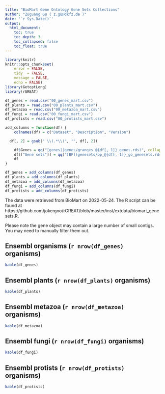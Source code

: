 ```yaml
---
title: "BioMart Gene Ontology Gene Sets Collections"
author: "Zuguang Gu ( z.gu@dkfz.de )"
date: '`r Sys.Date()`'
output:
  html_document:
    toc: true
    toc_depth: 3
    toc_collapsed: false
    toc_float: true
---
```


```r
library(knitr)
knitr::opts_chunk$set(
    error = FALSE,
    tidy  = FALSE,
    message = FALSE,
    echo = FALSE)
library(GetoptLong)
library(rGREAT)
```



```r
df_genes = read.csv("00_genes_mart.csv")
df_plants = read.csv("00_plants_mart.csv")
df_metazoa = read.csv("00_metazoa_mart.csv")
df_fungi = read.csv("00_fungi_mart.csv")
df_protists = read.csv("00_protists_mart.csv")

add_columns = function(df) {
	colnames(df) = c("Dataset", "Description", "Version")

  df[, 2] = gsub(" \\(.*\\)", "", df[, 2])

	df$Genes = qq("[genes](genes/granges_@{df[, 1]}_genes.rds)", collapse = FALSE)
	df[["Gene sets"]] = qq("[BP](genesets/bp_@{df[, 1]}_go_genesets.rds), [CC](genesets/cc_@{df[, 1]}_go_genesets.rds), [MF](genesets/mf_@{df[, 1]}_go_genesets.rds)", collapse = FALSE)
	df
}

df_genes = add_columns(df_genes)
df_plants = add_columns(df_plants)
df_metazoa = add_columns(df_metazoa)
df_fungi = add_columns(df_fungi)
df_protists = add_columns(df_protists)
```


The data were retrieved from BioMart on 2022-05-24. The R script can be found at https://github.com/jokergoo/rGREAT/blob/master/inst/extdata/biomart_genesets.R.

Please note the gene object may contain a large number of small contigs. You may need to manually filter them out.

## Ensembl organisms (`r nrow(df_genes)` organisms)

```r
kable(df_genes)
```

## Ensembl plants (`r nrow(df_plants)` organisms)

```r
kable(df_plants)
```

## Ensembl metazoa (`r nrow(df_metazoa)` organisms)

```r
kable(df_metazoa)
```

## Ensembl fungi (`r nrow(df_fungi)` organisms)

```r
kable(df_fungi)
```

## Ensembl protists (`r nrow(df_protists)` organisms)

```r
kable(df_protists)
```

